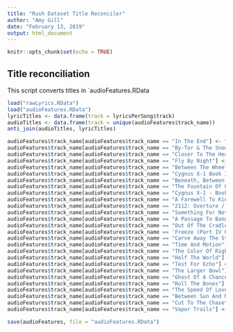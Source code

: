 ```yaml
---
title: "Rush Dataset Title Reconciler"
author: "Amy Gill"
date: "February 13, 2019"
output: html_document
---
```


```r
knitr::opts_chunk$set(echo = TRUE)
```

## Title reconciliation

This script converts titles in `audioFeatures.RData


```r
load("rawLyrics.RData")
load("audioFeatures.RData")
lyricTitles <- data.frame(track = lyricsPerSong$track)
audioTitles <- data.frame(track = unique(audioFeatures$track_name))
anti_join(audioTitles, lyricTitles)
```

```r
audioFeatures$track_name[audioFeatures$track_name == "In The End"] <- "In the End"
audioFeatures$track_name[audioFeatures$track_name == "By-Tor & The Snow Dog - At The Tobes Of Hades / Across The Styx / Of The Battle / Epilogue - Medley/Album Version"] <- "By-Tor and the Snow Dog"
audioFeatures$track_name[audioFeatures$track_name == "Closer To The Heart"] <- "Closer to the Heart"
audioFeatures$track_name[audioFeatures$track_name == "Fly By Night"] <- "Fly by Night"
audioFeatures$track_name[audioFeatures$track_name == "Between The Wheels"] <- "Between the Wheels"
audioFeatures$track_name[audioFeatures$track_name == "Cygnus X-1 Book II: Hemispheres"] <- "Cygnus X-1, Book II: Hemispheres"
audioFeatures$track_name[audioFeatures$track_name == "Beneath, Between & Behind"] <- "Beneath, Between and Behind"
audioFeatures$track_name[audioFeatures$track_name == "The Fountain Of Lamneth"] <- "The Fountain of Lamneth"
audioFeatures$track_name[audioFeatures$track_name == "Cygnus X-1 - Book One - The Voyage"] <- "Cygnus X-1 Book I: The Voyage"
audioFeatures$track_name[audioFeatures$track_name == "A Farewell To Kings"] <- "A Farewell to Kings"
audioFeatures$track_name[audioFeatures$track_name == "2112: Overture / The Temples Of Syrinx / Discovery / Presentation / Oracle / Soliloquy / Grand Finale - Medley"] <- "2112"
audioFeatures$track_name[audioFeatures$track_name == "Something For Nothing"] <- "Something for Nothing"
audioFeatures$track_name[audioFeatures$track_name == "A Passage To Bangkok"] <- "A Passage to Bangkok"
audioFeatures$track_name[audioFeatures$track_name == "Out Of The Cradle"] <- "Out of the Cradle"
audioFeatures$track_name[audioFeatures$track_name == 'Freeze (Part IV Of "Fear")'] <- "Freeze"
audioFeatures$track_name[audioFeatures$track_name == "Carve Away The Stone"] <- "Carve Away the Stone"
audioFeatures$track_name[audioFeatures$track_name == "Time And Motion"] <- "Time and Motion"
audioFeatures$track_name[audioFeatures$track_name == "The Color Of Right"] <- "The Colour of Right"
audioFeatures$track_name[audioFeatures$track_name == "Half The World"] <- "Half the World"
audioFeatures$track_name[audioFeatures$track_name == "Test For Echo"] <- "Test for Echo"
audioFeatures$track_name[audioFeatures$track_name == "The Larger Bowl"] <- "The Larger Bowl (A Pantoum)"
audioFeatures$track_name[audioFeatures$track_name == "Ghost Of A Chance"] <- "Ghost of a Chance"
audioFeatures$track_name[audioFeatures$track_name == "Roll The Bones"] <- "Roll the Bones"
audioFeatures$track_name[audioFeatures$track_name == "The Speed Of Love"] <- "The Speed of Love"
audioFeatures$track_name[audioFeatures$track_name == "Between Sun And Moon"] <- "Between Sun and Moon"
audioFeatures$track_name[audioFeatures$track_name == "Cut To The Chase"] <- "Cut to the Chase"
audioFeatures$track_name[audioFeatures$track_name == "Vapor Trails"] <- "Vapor Trail"
```


```r
save(audioFeatures, file = "audioFeatures.RData")
```

